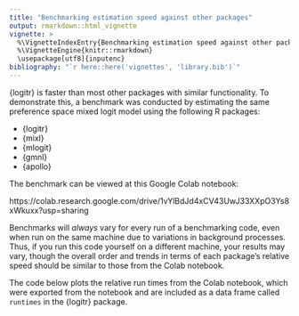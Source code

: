 ```yaml
---
title: "Benchmarking estimation speed against other packages"
output: rmarkdown::html_vignette
vignette: >
  %\VignetteIndexEntry{Benchmarking estimation speed against other packages}
  %\VignetteEngine{knitr::rmarkdown}
  \usepackage[utf8]{inputenc}
bibliography: "`r here::here('vignettes', 'library.bib')`"
---
```


{logitr} is faster than most other packages with similar functionality. To demonstrate this, a benchmark was conducted by estimating the same preference space mixed logit model using the following R packages:

- {logitr}
- {mixl}
- {mlogit}
- {gmnl}
- {apollo}

The benchmark can be viewed at this Google Colab notebook:

https://colab.research.google.com/drive/1vYlBdJd4xCV43UwJ33XXpO3Ys8xWkuxx?usp=sharing

Benchmarks will *always* vary for every run of a benchmarking code, even when run on the same machine due to variations in background processes. Thus, if you run this code yourself on a different machine, your results may vary, though the overall order and trends in terms of each package's relative speed should be similar to those from the Colab notebook.

The code below plots the relative run times from the Colab notebook, which were exported from the notebook and are included as a data frame called `runtimes` in the {logitr} package.
